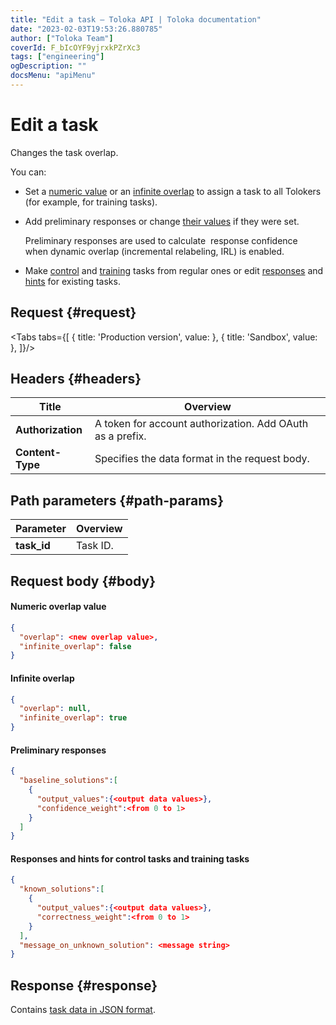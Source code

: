 ```yaml
---
title: "Edit a task — Toloka API | Toloka documentation"
date: "2023-02-03T19:53:26.880785"
author: ["Toloka Team"]
coverId: F_bIcOYF9yjrxkPZrXc3
tags: ["engineering"]
ogDescription: ""
docsMenu: "apiMenu"
---
```



# Edit a task

<Announce/>

Changes the task overlap.

You can:

- Set a [numeric value](/docs-new/api/create-task#overlap) or an [infinite overlap](/docs-new/api/create-task#infinite) to assign a task to all Tolokers (for example, for training tasks).

- Add preliminary responses or change [their values](/docs-new/api/create-task#baseline) if they were set.

    Preliminary responses are used to calculate  response confidence when dynamic overlap (incremental relabeling, IRL) is enabled.

- Make [control](/docs-new/glossary#control-task) and [training](/docs-new/glossary#training-task) tasks from regular ones or edit [responses](/docs-new/api/create-task#known) and [hints](/docs-new/api/create-task#message) for existing tasks.

## Request {#request}

<Tabs tabs={[
  { title: 'Production version', value: <EditTaskOverlapList1/> },
  { title: 'Sandbox', value: <EditTaskOverlapList2/> },
]}/>

## Headers {#headers}

Title | Overview
----- | -----
**Authorization** | A token for account authorization. Add OAuth as a prefix.
**Content-Type** | Specifies the data format in the request body.

## Path parameters {#path-params}

Parameter | Overview
----- | -----
**task_id** | Task ID.

## Request body {#body}

#### Numeric overlap value

```json
{
  "overlap": <new overlap value>,
  "infinite_overlap": false
}
```

#### Infinite overlap

```json
{
  "overlap": null,
  "infinite_overlap": true
}
```

#### Preliminary responses

```json
{
  "baseline_solutions":[
    {
      "output_values":{<output data values>},
      "confidence_weight":<from 0 to 1>
    }
  ]
}
```

#### Responses and hints for control tasks and training tasks

```json
{
  "known_solutions":[
    {
      "output_values":{<output data values>},
      "correctness_weight":<from 0 to 1>
    }
  ],
  "message_on_unknown_solution": <message string>
}
```

## Response {#response}

Contains [task data in JSON format](/docs-new/api/create-task#body).
